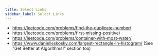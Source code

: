 ```yaml
---
title: Select Links
sidebar_label: Select Links
---
```


- https://leetcode.com/problems/find-the-duplicate-number/
- https://leetcode.com/problems/first-missing-positive/
- https://leetcode.com/problems/container-with-most-water/
- https://www.danielleskosky.com/largest-rectangle-in-histogram/ (See "Get Better at Algorithms!" section too)